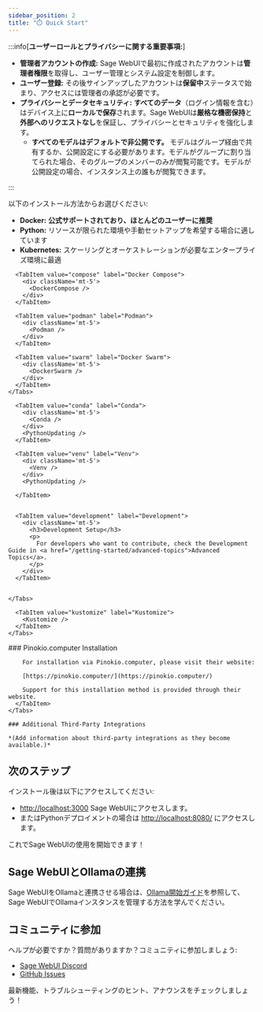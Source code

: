 ```yaml
---
sidebar_position: 2
title: "⏱️ Quick Start"
---
```




<TopBanners />

:::info[**ユーザーロールとプライバシーに関する重要事項:**]

- **管理者アカウントの作成:** Sage WebUIで最初に作成されたアカウントは**管理者権限**を取得し、ユーザー管理とシステム設定を制御します。
- **ユーザー登録:** その後サインアップしたアカウントは**保留中**ステータスで始まり、アクセスには管理者の承認が必要です。
- **プライバシーとデータセキュリティ:** **すべてのデータ**（ログイン情報を含む）はデバイス上に**ローカルで保存**されます。Sage WebUIは**厳格な機密保持**と**外部へのリクエストなし**を保証し、プライバシーとセキュリティを強化します。
  - **すべてのモデルはデフォルトで非公開です。** モデルはグループ経由で共有するか、公開設定にする必要があります。モデルがグループに割り当てられた場合、そのグループのメンバーのみが閲覧可能です。モデルが公開設定の場合、インスタンス上の誰もが閲覧できます。

:::

以下のインストール方法からお選びください:

- **Docker:** **公式サポートされており、ほとんどのユーザーに推奨**
- **Python:** リソースが限られた環境や手動セットアップを希望する場合に適しています
- **Kubernetes:** スケーリングとオーケストレーションが必要なエンタープライズ環境に最適

<Tabs>
  <TabItem value="docker" label="Docker">
    <Tabs>
      <TabItem value="docker" label="Docker">
        <div className='mt-5'>
          <ManualDocker />
          <DockerUpdating />
        </div>
      </TabItem>

      <TabItem value="compose" label="Docker Compose">
        <div className='mt-5'>
          <DockerCompose />
        </div>
      </TabItem>

      <TabItem value="podman" label="Podman">
        <div className='mt-5'>
          <Podman />
        </div>
      </TabItem>

      <TabItem value="swarm" label="Docker Swarm">
        <div className='mt-5'>
          <DockerSwarm />
        </div>
      </TabItem>
    </Tabs>

  </TabItem>
  <TabItem value="python" label="Python">
    <Tabs>
      <TabItem value="uv" label="uv">
        <div className='mt-5'>
          <Uv />
        </div>
        <PythonUpdating />
      </TabItem>


      <TabItem value="conda" label="Conda">
        <div className='mt-5'>
          <Conda />
        </div>
        <PythonUpdating />
      </TabItem>

      <TabItem value="venv" label="Venv">
        <div className='mt-5'>
          <Venv />
        </div>
        <PythonUpdating />

      </TabItem>


      <TabItem value="development" label="Development">
        <div className='mt-5'>
          <h3>Development Setup</h3>
          <p>
            For developers who want to contribute, check the Development Guide in <a href="/getting-started/advanced-topics">Advanced Topics</a>.
          </p>
        </div>
      </TabItem>


    </Tabs>
  </TabItem>

  <TabItem value="kubernetes" label="Kubernetes">
    <Tabs>
      <TabItem value="helm" label="Helm">
        <Helm />
      </TabItem>

      <TabItem value="kustomize" label="Kustomize">
        <Kustomize />
      </TabItem>
    </Tabs>
  </TabItem>


  <TabItem value="third-party" label="Third Party">
    <Tabs>
      <TabItem value="pinokio-computer" label="Pinokio.computer">
        ### Pinokio.computer Installation

        For installation via Pinokio.computer, please visit their website:

        [https://pinokio.computer/](https://pinokio.computer/)

        Support for this installation method is provided through their website.
      </TabItem>
    </Tabs>

    ### Additional Third-Party Integrations

    *(Add information about third-party integrations as they become available.)*
  </TabItem>
</Tabs>

## 次のステップ

インストール後は以下にアクセスしてください:

- [http://localhost:3000](http://localhost:3000) Sage WebUIにアクセスします。
- またはPythonデプロイメントの場合は [http://localhost:8080/](http://localhost:8080/) にアクセスします。

これでSage WebUIの使用を開始できます！

## Sage WebUIとOllamaの連携

Sage WebUIをOllamaと連携させる場合は、[Ollama開始ガイド](/getting-started/quick-start/starting-with-ollama)を参照して、Sage WebUIでOllamaインスタンスを管理する方法を学んでください。

## コミュニティに参加

ヘルプが必要ですか？質問がありますか？コミュニティに参加しましょう:

- [Sage WebUI Discord](https://discord.com/channels/1074411230040703046/1074411231030550632)
- [GitHub Issues](https://github.com/Startr/AI-WEB-openwebui/issues)

最新機能、トラブルシューティングのヒント、アナウンスをチェックしましょう！